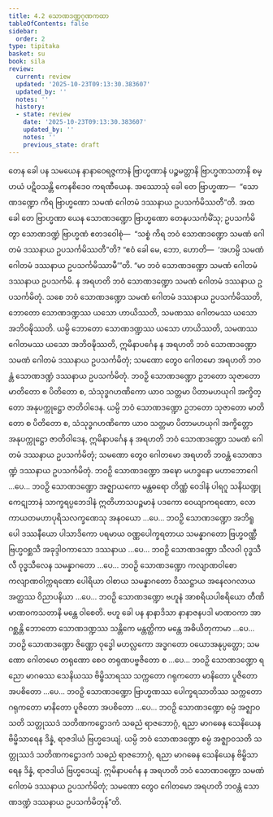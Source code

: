 ```yaml
---
title: 4.2 သောဏဒဏ္ဍဂုဏကထာ
tableOfContents: false
sidebar:
  order: 2
type: tipitaka
basket: su
book: sila
review:
  current: review
  updated: '2025-10-23T09:13:30.383607'
  updated_by: ''
  notes: ''
  history:
  - state: review
    date: '2025-10-23T09:13:30.383607'
    updated_by: ''
    notes: ''
    previous_state: draft
---
```



<ReviewStatus review={frontmatter.review} showDetails={true} />

<HypothesisAnnotation frontmatter={frontmatter} />

<DynamicBreadcrumb />

<Division number="303" book="sila" e="ch" v="6" p="105">

<Paragraph number="429" book="sila">
တေန ခေါ ပန သမယေန နာနာဝေရဇ္ဇကာနံ ဗြာဟ္မဏာနံ ပဉ္စမတ္တာနိ ဗြာဟ္မဏသတာနိ စမ္ပာယံ ပဋိဝသန္တိ ကေနစိဒေဝ ကရဏီယေန. အဿောသုံ ခေါ တေ ဗြာဟ္မဏာ—  “သောဏဒဏ္ဍော ကိရ ဗြာဟ္မဏော သမဏံ ဂေါတမံ ဒဿနာယ ဥပသင်္ကမိဿတီ”တိ. အထ ခေါ တေ ဗြာဟ္မဏာ ယေန သောဏဒဏ္ဍော ဗြာဟ္မဏော တေနုပသင်္ကမိံသု; ဥပသင်္ကမိတွာ သောဏဒဏ္ဍံ ဗြာဟ္မဏံ ဧတဒဝေါစုံ—  “သစ္စံ ကိရ ဘဝံ သောဏဒဏ္ဍော သမဏံ ဂေါတမံ ဒဿနာယ ဥပသင်္ကမိဿတီ”တိ? “ဧဝံ ခေါ မေ, ဘော, ဟောတိ—  ‘အဟမ္ပိ သမဏံ ဂေါတမံ ဒဿနာယ ဥပသင်္ကမိဿာမီ’”တိ.
</Paragraph>

<Paragraph number="430" book="sila">
“မာ ဘဝံ သောဏဒဏ္ဍော သမဏံ ဂေါတမံ ဒဿနာယ ဥပသင်္ကမိ. န အရဟတိ ဘဝံ သောဏဒဏ္ဍော သမဏံ ဂေါတမံ ဒဿနာယ ဥပသင်္ကမိတုံ. သစေ ဘဝံ သောဏဒဏ္ဍော သမဏံ ဂေါတမံ ဒဿနာယ ဥပသင်္ကမိဿတိ, ဘောတော သောဏဒဏ္ဍဿ ယသော ဟာယိဿတိ, သမဏဿ ဂေါတမဿ ယသော အဘိဝဍ္ဎိဿတိ. ယမ္ပိ ဘောတော သောဏဒဏ္ဍဿ ယသော ဟာယိဿတိ, သမဏဿ ဂေါတမဿ ယသော အဘိဝဍ္ဎိဿတိ, ဣမိနာပင်္ဂေန န အရဟတိ ဘဝံ သောဏဒဏ္ဍော သမဏံ ဂေါတမံ ဒဿနာယ ဥပသင်္ကမိတုံ; သမဏော တွေဝ ဂေါတမော အရဟတိ ဘဝန္တံ သောဏဒဏ္ဍံ ဒဿနာယ ဥပသင်္ကမိတုံ.
</Paragraph>

<Paragraph number="431" book="sila">
ဘဝဉှိ သောဏဒဏ္ဍော ဥဘတော သုဇာတော မာတိတော စ ပိတိတော စ, သံသုဒ္ဓဂဟဏိကော ယာဝ သတ္တမာ ပိတာမဟယုဂါ အက္ခိတ္တော အနုပက္ကုဋ္ဌော ဇာတိဝါဒေန. ယမ္ပိ ဘဝံ သောဏဒဏ္ဍော ဥဘတော သုဇာတော မာတိတော စ ပိတိတော စ, သံသုဒ္ဓဂဟဏိကော ယာဝ သတ္တမာ ပိတာမဟယုဂါ အက္ခိတ္တော အနုပက္ကုဋ္ဌော ဇာတိဝါဒေန, ဣမိနာပင်္ဂေန န အရဟတိ ဘဝံ သောဏဒဏ္ဍော သမဏံ ဂေါတမံ ဒဿနာယ ဥပသင်္ကမိတုံ; သမဏော တွေဝ ဂေါတမော အရဟတိ ဘဝန္တံ သောဏဒဏ္ဍံ ဒဿနာယ ဥပသင်္ကမိတုံ.
</Paragraph>

<Paragraph number="432" book="sila">
ဘဝဉှိ သောဏဒဏ္ဍော အဍ္ဎော မဟဒ္ဓနော မဟာဘောဂေါ …ပေ…
</Paragraph>

<Paragraph number="433" book="sila">
ဘဝဉှိ သောဏဒဏ္ဍော အဇ္ဈာယကော မန္တဓရော တိဏ္ဏံ ဝေဒါနံ ပါရဂူ သနိဃဏ္ဍုကေဋုဘာနံ သာက္ခရပ္ပဘေဒါနံ ဣတိဟာသပဉ္စမာနံ ပဒကော ဝေယျာကရဏော, လောကာယတမဟာပုရိသလက္ခဏေသု အနဝယော …ပေ…
</Paragraph>

<Paragraph number="434" book="sila">
ဘဝဉှိ သောဏဒဏ္ဍော အဘိရူပေါ ဒဿနီယော ပါသာဒိကော ပရမာယ ဝဏ္ဏပေါက္ခရတာယ သမန္နာဂတော ဗြဟ္မဝဏ္ဏီ ဗြဟ္မဝစ္ဆသီ အခုဒ္ဒါဝကာသော ဒဿနာယ …ပေ…
</Paragraph>

<Paragraph number="435" book="sila">
ဘဝဉှိ သောဏဒဏ္ဍော သီလဝါ ဝုဒ္ဓသီလီ ဝုဒ္ဓသီလေန သမန္နာဂတော …ပေ…
</Paragraph>

<Paragraph number="436" book="sila">
ဘဝဉှိ သောဏဒဏ္ဍော ကလျာဏဝါစော ကလျာဏဝါက္ကရဏော ပေါရိယာ ဝါစာယ သမန္နာဂတော ဝိဿဋ္ဌာယ အနေလဂလာယ အတ္ထဿ ဝိညာပနိယာ …ပေ…
</Paragraph>

<Paragraph number="437" book="sila">
ဘဝဉှိ သောဏဒဏ္ဍော ဗဟူနံ အာစရိယပါစရိယော တီဏိ မာဏဝကသတာနိ မန္တေ ဝါစေတိ. ဗဟူ ခေါ ပန နာနာဒိသာ နာနာဇနပဒါ မာဏဝကာ အာဂစ္ဆန္တိ ဘောတော သောဏဒဏ္ဍဿ သန္တိကေ မန္တတ္ထိကာ မန္တေ အဓိယိတုကာမာ …ပေ…
</Paragraph>

<Paragraph number="438" book="sila">
ဘဝဉှိ သောဏဒဏ္ဍော ဇိဏ္ဏော ဝုဒ္ဓေါ မဟလ္လကော အဒ္ဓဂတော ဝယောအနုပ္ပတ္တော; သမဏော ဂေါတမော တရုဏော စေဝ တရုဏပဗ္ဗဇိတော စ …ပေ…
</Paragraph>

<Paragraph number="439" book="sila">
ဘဝဉှိ သောဏဒဏ္ဍော ရညော မာဂဓဿ သေနိယဿ ဗိမ္ဗိသာရဿ သက္ကတော ဂရုကတော မာနိတော ပူဇိတော အပစိတော …ပေ…
</Paragraph>

<Paragraph number="440" book="sila">
ဘဝဉှိ သောဏဒဏ္ဍော ဗြာဟ္မဏဿ ပေါက္ခရသာတိဿ သက္ကတော ဂရုကတော မာနိတော ပူဇိတော အပစိတော …ပေ…
</Paragraph>

<Paragraph number="441" book="sila">
ဘဝဉှိ သောဏဒဏ္ဍော စမ္ပံ အဇ္ဈာဝသတိ သတ္တုဿဒံ သတိဏကဋ္ဌောဒကံ သဓညံ ရာဇဘောဂ္ဂံ, ရညာ မာဂဓေန သေနိယေန ဗိမ္ဗိသာရေန ဒိန္နံ, ရာဇဒါယံ ဗြဟ္မဒေယျံ. ယမ္ပိ ဘဝံ သောဏဒဏ္ဍော စမ္ပံ အဇ္ဈာဝသတိ သတ္တုဿဒံ သတိဏကဋ္ဌောဒကံ သဓညံ ရာဇဘောဂ္ဂံ, ရညာ မာဂဓေန သေနိယေန ဗိမ္ဗိသာရေန ဒိန္နံ, ရာဇဒါယံ ဗြဟ္မဒေယျံ. ဣမိနာပင်္ဂေန န အရဟတိ ဘဝံ သောဏဒဏ္ဍော သမဏံ ဂေါတမံ ဒဿနာယ ဥပသင်္ကမိတုံ; သမဏော တွေဝ ဂေါတမော အရဟတိ ဘဝန္တံ သောဏဒဏ္ဍံ ဒဿနာယ ဥပသင်္ကမိတုန်”တိ.
</Paragraph>
</Division>